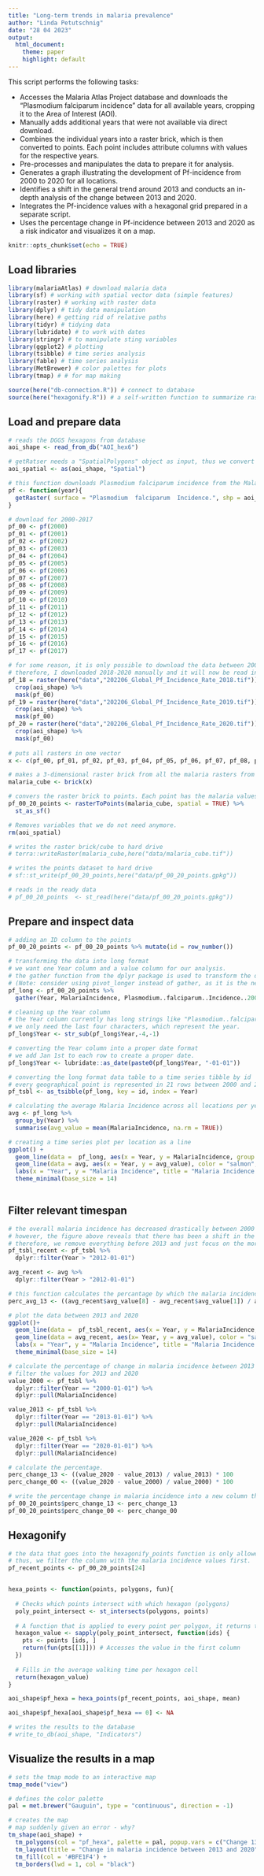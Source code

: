 ```yaml
---
title: "Long-term trends in malaria prevalence"
author: "Linda Petutschnig"
date: "28 04 2023"
output: 
  html_document:
    theme: paper
    highlight: default
---
```


This script performs the following tasks:

- Accesses the Malaria Atlas Project database and downloads the "Plasmodium falciparum incidence" data for all available years, cropping it to the Area of Interest (AOI).
- Manually adds additional years that were not available via direct download.
- Combines the individual years into a raster brick, which is then converted to points. Each point includes attribute columns with values for the respective years.
- Pre-processes and manipulates the data to prepare it for analysis.
- Generates a graph illustrating the development of Pf-incidence from 2000 to 2020 for all locations.
- Identifies a shift in the general trend around 2013 and conducts an in-depth analysis of the change between 2013 and 2020.
- Integrates the Pf-incidence values with a hexagonal grid prepared in a separate script.
- Uses the percentage change in Pf-incidence between 2013 and 2020 as a risk indicator and visualizes it on a map.


```r
knitr::opts_chunk$set(echo = TRUE)
```

## Load libraries

```r

library(malariaAtlas) # download malaria data
library(sf) # working with spatial vector data (simple features)
library(raster) # working with raster data
library(dplyr) # tidy data manipulation
library(here) # getting rid of relative paths
library(tidyr) # tidying data
library(lubridate) # to work with dates
library(stringr) # to manipulate sting variables
library(ggplot2) # plotting
library(tsibble) # time series analysis
library(fable) # time series analysis
library(MetBrewer) # color palettes for plots
library(tmap) # # for map making

source(here("db-connection.R")) # connect to database
source(here("hexagonify.R")) # a self-written function to summarize raster cells or points into hexagonal polygons

```

## Load and prepare data
```r

# reads the DGGS hexagons from database
aoi_shape <- read_from_db("AOI_hex6")

# getRatser needs a "SpatialPolygons" object as input, thus we convert the aoi here
aoi_spatial <- as(aoi_shape, "Spatial")

# this function downloads Plasmodium falciparum incidence from the MalariaAtlasProject site. We just need to specify the year.
pf <- function(year){
  getRaster( surface = "Plasmodium  falciparum  Incidence.", shp = aoi_spatial, year = year)
}

# download for 2000-2017
pf_00 <- pf(2000)
pf_01 <- pf(2001)
pf_02 <- pf(2002)
pf_03 <- pf(2003)
pf_04 <- pf(2004)
pf_05 <- pf(2005)
pf_06 <- pf(2006)
pf_07 <- pf(2007)
pf_08 <- pf(2008)
pf_09 <- pf(2009)
pf_10 <- pf(2010)
pf_11 <- pf(2011)
pf_12 <- pf(2012)
pf_13 <- pf(2013)
pf_14 <- pf(2014)
pf_15 <- pf(2015)
pf_16 <- pf(2016)
pf_17 <- pf(2017)

# for some reason, it is only possible to download the data between 2000 and 2017 via the getRaster function. 
# therefore, I downloaded 2018-2020 manually and it will now be read in, clipped and masked to our AOI and added to the malaria_cube.
pf_18 = raster(here("data","202206_Global_Pf_Incidence_Rate_2018.tif")) %>% 
  crop(aoi_shape) %>% 
  mask(pf_00)
pf_19 = raster(here("data","202206_Global_Pf_Incidence_Rate_2019.tif")) %>% 
  crop(aoi_shape) %>% 
  mask(pf_00)
pf_20 = raster(here("data","202206_Global_Pf_Incidence_Rate_2020.tif")) %>% 
  crop(aoi_shape) %>% 
  mask(pf_00)
  
# puts all rasters in one vector 
x <- c(pf_00, pf_01, pf_02, pf_03, pf_04, pf_05, pf_06, pf_07, pf_08, pf_09, pf_10, pf_11, pf_12, pf_13, pf_14, pf_15, pf_16, pf_17, pf_18, pf_19, pf_20)

# makes a 3-dimensional raster brick from all the malaria rasters from 2000 to 2020.
malaria_cube <- brick(x)

# convers the raster brick to points. Each point has the malaria values from 2000 to 2020 as variables. Then the points are transformed to sf objects for easier handling.
pf_00_20_points <- rasterToPoints(malaria_cube, spatial = TRUE) %>% 
  st_as_sf()

# Removes variables that we do not need anymore.
rm(aoi_spatial)

# writes the raster brick/cube to hard drive
# terra::writeRaster(malaria_cube,here("data/malaria_cube.tif"))

# writes the points dataset to hard drive
# sf::st_write(pf_00_20_points,here("data/pf_00_20_points.gpkg"))

# reads in the ready data 
# pf_00_20_points  <- st_read(here("data/pf_00_20_points.gpkg"))                        

```


## Prepare and inspect data

```r

# adding an ID column to the points
pf_00_20_points <- pf_00_20_points %>% mutate(id = row_number())

# transforming the data into long format
# we want one Year column and a value column for our analysis.
# the gather function from the dplyr package is used to transform the data from wide to long format.
# (Note: consider using pivot_longer instead of gather, as it is the new function with the same functionality.)
pf_long <- pf_00_20_points %>% 
  gather(Year, MalariaIncidence, Plasmodium..falciparum..Incidence..2000:X202206_Global_Pf_Incidence_Rate_2020) 

# cleaning up the Year column
# the Year column currently has long strings like "Plasmodium..falciparum..Incidence..2000".
# we only need the last four characters, which represent the year. 
pf_long$Year <- str_sub(pf_long$Year,-4,-1)      

# converting the Year column into a proper date format
# we add Jan 1st to each row to create a proper date.
pf_long$Year <- lubridate::as_date(paste0(pf_long$Year, "-01-01"))

# converting the long format data table to a time series tibble by id
# every geographical point is represented in 21 rows between 2000 and 2020, but they share the same id.
pf_tsbl <- as_tsibble(pf_long, key = id, index = Year)

# calculating the average Malaria Incidence across all locations per year
avg <- pf_long %>%
  group_by(Year) %>% 
  summarise(avg_value = mean(MalariaIncidence, na.rm = TRUE))

# creating a time series plot per location as a line
ggplot() + 
  geom_line(data =  pf_long, aes(x = Year, y = MalariaIncidence, group =id), color = "darkseagreen", alpha = 0.1) +
  geom_line(data = avg, aes(x = Year, y = avg_value), color = "salmon", linewidth = 2) +
  labs(x = "Year", y = "Malaria Incidence", title = "Malaria Incidence Over Time") +
  theme_minimal(base_size = 14) 
  
```

## Filter relevant timespan
```r

# the overall malaria incidence has decreased drastically between 2000 and 2020. 
# however, the figure above reveals that there has been a shift in the trend: Since around 2013, numbers are rising again. 
# therefore, we remove everything before 2013 and just focus on the more recent years to calculate a trend.
pf_tsbl_recent <- pf_tsbl %>% 
  dplyr::filter(Year > "2012-01-01")

avg_recent <- avg %>% 
  dplyr::filter(Year > "2012-01-01") 

# this function calculates the percantage by which the malaria incidence value has changed from 2013 to 2020.
perc_avg_13 <- ((avg_recent$avg_value[8] - avg_recent$avg_value[1]) / avg_recent$avg_value[1]) * 100

# plot the data between 2013 and 2020
ggplot()+ 
  geom_line(data =  pf_tsbl_recent, aes(x = Year, y = MalariaIncidence, group =id), color = "darkseagreen", alpha = 0.1) +
  geom_line(data = avg_recent, aes(x= Year, y = avg_value), color = "salmon", linewidth = 2) +
  labs(x = "Year", y = "Malaria Incidence", title = "Malaria Incidence change since 2013") +
  theme_minimal(base_size = 14) 

# calculate the percentage of change in malaria incidence between 2013 and 2020 in every location.
# filter the values for 2013 and 2020
value_2000 <- pf_tsbl %>% 
  dplyr::filter(Year == "2000-01-01") %>% 
  dplyr::pull(MalariaIncidence)

value_2013 <- pf_tsbl %>% 
  dplyr::filter(Year == "2013-01-01") %>% 
  dplyr::pull(MalariaIncidence)

value_2020 <- pf_tsbl %>% 
  dplyr::filter(Year == "2020-01-01") %>% 
  dplyr::pull(MalariaIncidence)

# calculate the percentage.
perc_change_13 <- ((value_2020 - value_2013) / value_2013) * 100
perc_change_00 <- ((value_2020 - value_2000) / value_2000) * 100

# write the percentage change in malaria incidence into a new column that we add to the spatial dataset pf_00_20_points
pf_00_20_points$perc_change_13 <- perc_change_13
pf_00_20_points$perc_change_00 <- perc_change_00

```

## Hexagonify
```r

# the data that goes into the hexagonify_points function is only allowed to have one column with values (in addition to the geometry column).
# thus, we filter the column with the malaria incidence values first.
pf_recent_points <- pf_00_20_points[24]


hexa_points <- function(points, polygons, fun){
  
  # Checks which points intersect with which hexagon (polygons)
  poly_point_intersect <- st_intersects(polygons, points)
  
  # A function that is applied to every point per polygon, it returns the mean of all point values in the polygons 
  hexagon_value <- sapply(poly_point_intersect, function(ids) {
    pts <- points [ids, ]
    return(fun(pts[[1]])) # Accesses the value in the first column
  })
  
  # Fills in the average walking time per hexagon cell 
  return(hexagon_value)
}

aoi_shape$pf_hexa = hexa_points(pf_recent_points, aoi_shape, mean)

aoi_shape$pf_hexa[aoi_shape$pf_hexa == 0] <- NA

# writes the results to the database
# write_to_db(aoi_shape, "Indicators")

```

## Visualize the results in a map
```r

# sets the tmap mode to an interactive map
tmap_mode("view")

# defines the color palette
pal = met.brewer("Gauguin", type = "continuous", direction = -1)

# creates the map 
# map suddenly given an error - why?
tm_shape(aoi_shape) +
  tm_polygons(col = "pf_hexa", palette = pal, popup.vars = c("Change 13-20: "="pf_hexa", id = "h3_index")) +
  tm_layout(title = "Change in malaria incidence between 2013 and 2020") + 
  tm_fill(col = '#BFE1F4') + 
  tm_borders(lwd = 1, col = "black")  

```


